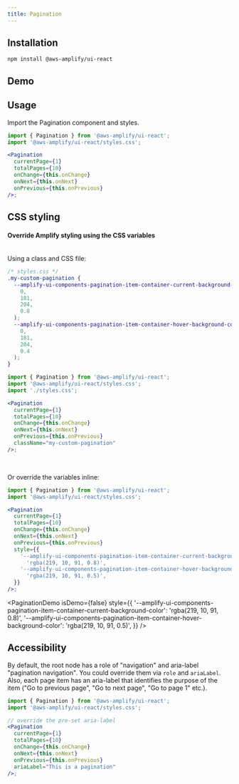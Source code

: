 ```yaml
---
title: Pagination
---
```


## Installation

```
npm install @aws-amplify/ui-react
```

## Demo



<PaginationDemo />

## Usage

Import the Pagination component and styles.

```jsx
import { Pagination } from '@aws-amplify/ui-react';
import '@aws-amplify/ui-react/styles.css';

<Pagination
  currentPage={1}
  totalPages={10}
  onChange={this.onChange}
  onNext={this.onNext}
  onPrevious={this.onPrevious}
/>;
```

<PaginationDemo isDemo={false} />

## CSS styling

#### Override Amplify styling using the CSS variables

<br />
Using a class and CSS file:

```css
/* styles.css */
.my-custom-pagination {
  --amplify-ui-components-pagination-item-container-current-background-color: rgba(
    0,
    181,
    204,
    0.8
  );
  --amplify-ui-components-pagination-item-container-hover-background-color: rgba(
    0,
    181,
    204,
    0.4
  );
}
```

```jsx
import { Pagination } from '@aws-amplify/ui-react';
import '@aws-amplify/ui-react/styles.css';
import './styles.css';

<Pagination
  currentPage={1}
  totalPages={10}
  onChange={this.onChange}
  onNext={this.onNext}
  onPrevious={this.onPrevious}
  className="my-custom-pagination"
/>;
```

<PaginationDemo isDemo={false} className="my-custom-pagination" />

<br />

Or override the variables inline:

```jsx
import { Pagination } from '@aws-amplify/ui-react';
import '@aws-amplify/ui-react/styles.css';

<Pagination
  currentPage={1}
  totalPages={10}
  onChange={this.onChange}
  onNext={this.onNext}
  onPrevious={this.onPrevious}
  style={{
    '--amplify-ui-components-pagination-item-container-current-background-color':
      'rgba(219, 10, 91, 0.8)',
    '--amplify-ui-components-pagination-item-container-hover-background-color':
      'rgba(219, 10, 91, 0.5)',
  }}
/>;
```

<PaginationDemo
  isDemo={false}
  style={{
    '--amplify-ui-components-pagination-item-container-current-background-color':
      'rgba(219, 10, 91, 0.8)',
    '--amplify-ui-components-pagination-item-container-hover-background-color':
      'rgba(219, 10, 91, 0.5)',
  }}
/>

## Accessibility

By default, the root node has a role of "navigation" and aria-label "pagination navigation". You could override them via `role` and `ariaLabel`.
Also, each page item has an aria-label that identifies the purpose of the item ("Go to previous page", "Go to next page", "Go to page 1" etc.).

```jsx
import { Pagination } from '@aws-amplify/ui-react';
import '@aws-amplify/ui-react/styles.css';

// override the pre-set aria-label
<Pagination
  currentPage={1}
  totalPages={10}
  onChange={this.onChange}
  onNext={this.onNext}
  onPrevious={this.onPrevious}
  ariaLabel="This is a pagination"
/>;
```
